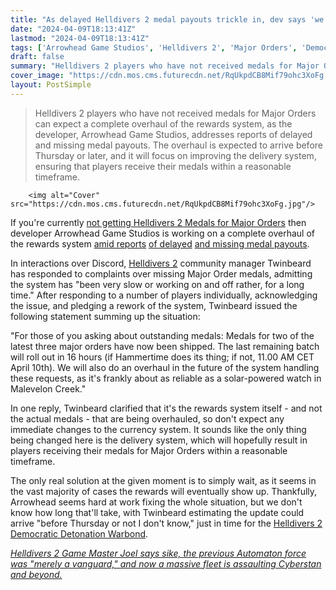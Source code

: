 ```yaml
---
title: "As delayed Helldivers 2 medal payouts trickle in, dev says 'we've realized that we need to do an overhaul' on the whole reward system"
date: "2024-04-09T18:13:41Z"
lastmod: "2024-04-09T18:13:41Z"
tags: ['Arrowhead Game Studios', 'Helldivers 2', 'Major Orders', 'Democratic Detonation Warbond']
draft: false
summary: "Helldivers 2 players who have not received medals for Major Orders can expect a complete overhaul of the rewards system, as the developer, Arrowhead Game Studios, addresses reports of delayed and missing medal payouts. The overhaul is expected to arrive before Thursday or later, and it will focus on improving the delivery system, ensuring that players receive their medals within a reasonable timeframe."
cover_image: "https://cdn.mos.cms.futurecdn.net/RqUkpdCB8Mif79ohc3XoFg.jpg" 
layout: PostSimple
---
```

> Helldivers 2 players who have not received medals for Major Orders can expect a complete overhaul of the rewards system, as the developer, Arrowhead Game Studios, addresses reports of delayed and missing medal payouts. The overhaul is expected to arrive before Thursday or later, and it will focus on improving the delivery system, ensuring that players receive their medals within a reasonable timeframe.


        <img alt="Cover" src="https://cdn.mos.cms.futurecdn.net/RqUkpdCB8Mif79ohc3XoFg.jpg"/>
        
If you're currently [not getting Helldivers 2 Medals for Major Orders](https://www.gamesradar.com/helldivers-2-not-getting-medals-rewards-xp-after-mission/) then developer Arrowhead Game Studios is working on a complete overhaul of the rewards system [amid reports](https://www.reddit.com/r/Helldivers/comments/1bviobq/no_medals_for_major_orders/) [of delayed](https://www.reddit.com/r/Helldivers/comments/1b44shh/did_anyone_else_not_get_medals_for_the_major_order/) [and missing medal payouts](https://www.reddit.com/r/Helldivers/comments/1b8vapa/didnt_receive_the_medals_for_the_major_order/).

In interactions over Discord, [Helldivers 2](https://www.gamesradar.com/helldivers-2-guide/) community manager Twinbeard has responded to complaints over missing Major Order medals, admitting the system has "been very slow or working on and off rather, for a long time." After responding to a number of players individually, acknowledging the issue, and pledging a rework of the system, Twinbeard issued the following statement summing up the situation:

"For those of you asking about outstanding medals: Medals for two of the latest three major orders have now been shipped. The last remaining batch will roll out in 16 hours (if Hammertime does its thing; if not, 11.00 AM CET April 10th). We will also do an overhaul in the future of the system handling these requests, as it's frankly about as reliable as a solar-powered watch in Malevelon Creek."

In one reply, Twinbeard clarified that it's the rewards system itself - and not the actual medals - that are being overhauled, so don't expect any immediate changes to the currency system. It sounds like the only thing being changed here is the delivery system, which will hopefully result in players receiving their medals for Major Orders within a reasonable timeframe.

The only real solution at the given moment is to simply wait, as it seems in the vast majority of cases the rewards will eventually show up. Thankfully, Arrowhead seems hard at work fixing the whole situation, but we don't know how long that'll take, with Twinbeard estimating the update could arrive "before Thursday or not I don't know," just in time for the [Helldivers 2 Democratic Detonation Warbond](https://www.gamesradar.com/helldivers-2-democratic-detonation-warbond/).

[<em>Helldivers 2 Game Master Joel says sike, the previous Automaton force was "merely a vanguard," and now a massive fleet is assaulting Cyberstan and beyond.</em>](https://www.gamesradar.com/helldivers-2-game-master-joel-says-sike-the-previous-automaton-force-was-merely-a-vanguard-and-now-a-massive-fleet-is-assaulting-cyberstan-and-the-surrounding-planets/)
        